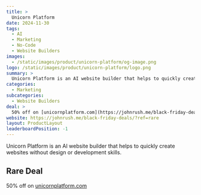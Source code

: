 ```yaml
---
title: >
  Unicorn Platform
date: 2024-11-30
tags:
  - AI
  - Marketing
  - No-Code
  - Website Builders
images:
  - /static/images/product/unicorn-platform/og-image.png
logo: /static/images/product/unicorn-platform/logo.png
summary: >
  Unicorn Platform is an AI website builder that helps to quickly create websites without design or development skills.
categories:
  - Marketing
subcategories:
  - Website Builders
deal: >
  50% off on [unicornplatform.com](https://johnrush.me/black-friday-deals/?ref=rare)
website: https://johnrush.me/black-friday-deals/?ref=rare
layout: ProductLayout
leaderboardPosition: -1
---
```

Unicorn Platform is an AI website builder that helps to quickly create websites without design or development skills.

## Rare Deal

50% off on [unicornplatform.com](https://johnrush.me/black-friday-deals/?ref=rare)
